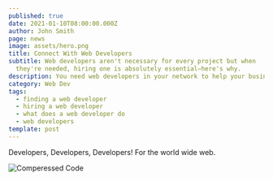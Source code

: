 ```yaml
---
published: true
date: 2021-01-10T08:00:00.000Z
author: John Smith
page: news
image: assets/hero.png
title: Connect With Web Developers
subtitle: Web developers aren't necessary for every project but when
  they're needed, hiring one is absolutely essential—here's why.
description: You need web developers in your network to help your business expand online.
category: Web Dev
tags:
  - finding a web developer
  - hiring a web developer
  - what does a web developer do
  - web developers
template: post
---
```


Developers, Developers, Developers! For the world wide web.

![Comperessed Code](assets/compressed-code.png)
